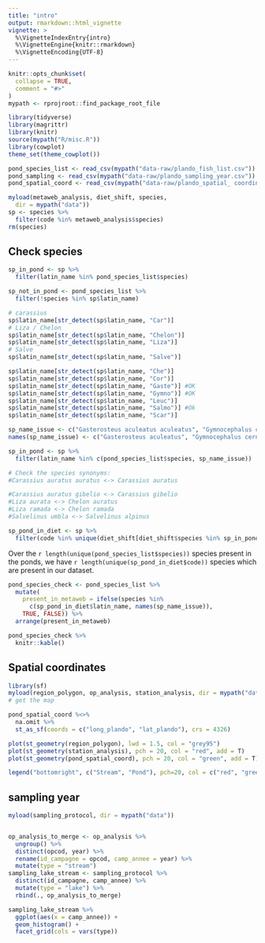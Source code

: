 ```yaml
---
title: "intro"
output: rmarkdown::html_vignette
vignette: >
  %\VignetteIndexEntry{intro}
  %\VignetteEngine{knitr::rmarkdown}
  %\VignetteEncoding{UTF-8}
---
```


```r
knitr::opts_chunk$set(
  collapse = TRUE,
  comment = "#>"
)
mypath <- rprojroot::find_package_root_file
```

```r
library(tidyverse)
library(magrittr)
library(knitr)
source(mypath("R/misc.R"))
library(cowplot)
theme_set(theme_cowplot())
```



```r
pond_species_list <- read_csv(mypath("data-raw/plando_fish_list.csv"))
pond_sampling <- read_csv(mypath("data-raw/plando_sampling_year.csv"))
pond_spatial_coord <- read_csv(mypath("data-raw/plando_spatial_ coordinates.csv"))
```

```r
myload(metaweb_analysis, diet_shift, species,
  dir = mypath("data"))
sp <- species %>% 
  filter(code %in% metaweb_analysis$species)
rm(species)
```

## Check species



```r
sp_in_pond <- sp %>% 
  filter(latin_name %in% pond_species_list$species)

sp_not_in_pond <- pond_species_list %>% 
  filter(!species %in% sp$latin_name)

# carassius
sp$latin_name[str_detect(sp$latin_name, "Car")]
# Liza / Chelon 
sp$latin_name[str_detect(sp$latin_name, "Chelon")]
sp$latin_name[str_detect(sp$latin_name, "Liza")]
# Salve 
sp$latin_name[str_detect(sp$latin_name, "Salve")]

sp$latin_name[str_detect(sp$latin_name, "Che")]
sp$latin_name[str_detect(sp$latin_name, "Cor")]
sp$latin_name[str_detect(sp$latin_name, "Gaste")] #OK
sp$latin_name[str_detect(sp$latin_name, "Gymno")] #OK
sp$latin_name[str_detect(sp$latin_name, "Leuc")]
sp$latin_name[str_detect(sp$latin_name, "Salmo")] #Ok
sp$latin_name[str_detect(sp$latin_name, "Scar")]

sp_name_issue <- c("Gasterosteus aculeatus aculeatus", "Gymnocephalus cernuus", "Salmo trutta fario")
names(sp_name_issue) <- c("Gasterosteus aculeatus", "Gymnocephalus cernua", "Salmo trutta")

sp_in_pond <- sp %>% 
  filter(latin_name %in% c(pond_species_list$species, sp_name_issue))
```

```r
# Check the species synonyms:
#Carassius auratus auratus <-> Carassius auratus

#Carassius auratus gibelio <-> Carassius gibelio
#Liza aurata <-> Chelon auratus
#Liza ramada <-> Chelon ramada
#Salvelinus umbla <-> Salvelinus alpinus
```

```r
sp_pond_in_diet <- sp %>%
  filter(code %in% unique(diet_shift[diet_shift$species %in% sp_in_pond$code, ]$species)) 

```

Over the `r length(unique(pond_species_list$species))` species present in the ponds, we have `r length(unique(sp_pond_in_diet$code))` species which are present in our dataset.

```r
pond_species_check <- pond_species_list %>%
  mutate(
    present_in_metaweb = ifelse(species %in% 
      c(sp_pond_in_diet$latin_name, names(sp_name_issue)),
    TRUE, FALSE)) %>%
  arrange(present_in_metaweb)

pond_species_check %>%
  knitr::kable()
```

## Spatial coordinates

```r

library(sf)
myload(region_polygon, op_analysis, station_analysis, dir = mypath("data"))
# get the map

pond_spatial_coord %<>% 
  na.omit %>%
  st_as_sf(coords = c("long_plando", "lat_plando"), crs = 4326)
```

```r
plot(st_geometry(region_polygon), lwd = 1.5, col = "grey95")
plot(st_geometry(station_analysis), pch = 20, col = "red", add = T)
plot(st_geometry(pond_spatial_coord), pch = 20, col = "green", add = T)

legend("bottomright", c("Stream", "Pond"), pch=20, col = c("red", "green"), title= "Communities sampled")
```

## sampling year 

```r
myload(sampling_protocol, dir = mypath("data"))


op_analysis_to_merge <- op_analysis %>%
  ungroup() %>%
  distinct(opcod, year) %>%
  rename(id_campagne = opcod, camp_annee = year) %>%
  mutate(type = "stream")
sampling_lake_stream <- sampling_protocol %>%
  distinct(id_campagne, camp_annee) %>%
  mutate(type = "lake") %>%
  rbind(., op_analysis_to_merge)

sampling_lake_stream %>%
  ggplot(aes(x = camp_annee)) +
  geom_histogram() +
  facet_grid(cols = vars(type))
```


